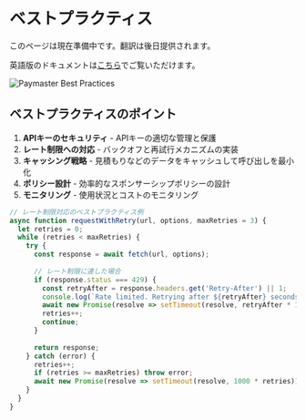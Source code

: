 # ベストプラクティス

このページは現在準備中です。翻訳は後日提供されます。

英語版のドキュメントは[こちら](/en/developer-tools/paymaster-api/best-practices)でご覧いただけます。

<div className="flex justify-center my-8">
  <img src="/assets/paymaster-best-practices.png" alt="Paymaster Best Practices" className="rounded-lg shadow-md max-w-full" />
</div>

## ベストプラクティスのポイント

1. **APIキーのセキュリティ** - APIキーの適切な管理と保護
2. **レート制限への対応** - バックオフと再試行メカニズムの実装
3. **キャッシング戦略** - 見積もりなどのデータをキャッシュして呼び出しを最小化
4. **ポリシー設計** - 効率的なスポンサーシップポリシーの設計
5. **モニタリング** - 使用状況とコストのモニタリング

```javascript
// レート制限対応のベストプラクティス例
async function requestWithRetry(url, options, maxRetries = 3) {
  let retries = 0;
  while (retries < maxRetries) {
    try {
      const response = await fetch(url, options);
      
      // レート制限に達した場合
      if (response.status === 429) {
        const retryAfter = response.headers.get('Retry-After') || 1;
        console.log(`Rate limited. Retrying after ${retryAfter} seconds.`);
        await new Promise(resolve => setTimeout(resolve, retryAfter * 1000));
        retries++;
        continue;
      }
      
      return response;
    } catch (error) {
      retries++;
      if (retries >= maxRetries) throw error;
      await new Promise(resolve => setTimeout(resolve, 1000 * retries));
    }
  }
}
``` 